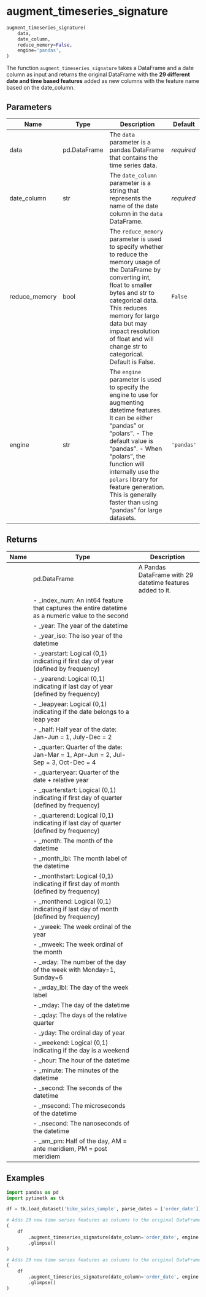 # augment_timeseries_signature { #pytimetk.augment_timeseries_signature }

```python
augment_timeseries_signature(
    data,
    date_column,
    reduce_memory=False,
    engine='pandas',
)
```

The function `augment_timeseries_signature` takes a DataFrame and a date
column as input and returns the original DataFrame with the **29 different
date and time based features** added as new columns with the feature name
based on the date_column.

## Parameters {.doc-section .doc-section-parameters}

| Name          | Type         | Description                                                                                                                                                                                                                                                                                                                                 | Default    |
|---------------|--------------|---------------------------------------------------------------------------------------------------------------------------------------------------------------------------------------------------------------------------------------------------------------------------------------------------------------------------------------------|------------|
| data          | pd.DataFrame | The `data` parameter is a pandas DataFrame that contains the time series data.                                                                                                                                                                                                                                                              | _required_ |
| date_column   | str          | The `date_column` parameter is a string that represents the name of the date column in the `data` DataFrame.                                                                                                                                                                                                                                | _required_ |
| reduce_memory | bool         | The `reduce_memory` parameter is used to specify whether to reduce the memory usage of the DataFrame by converting int, float to smaller bytes and str to categorical data. This reduces memory for large data but may impact resolution of float and will change str to categorical. Default is False.                                     | `False`    |
| engine        | str          | The `engine` parameter is used to specify the engine to use for augmenting datetime features. It can be either "pandas" or "polars".  - The default value is "pandas".  - When "polars", the function will internally use the `polars` library   for feature generation. This is generally faster than using "pandas"   for large datasets. | `'pandas'` |

## Returns {.doc-section .doc-section-returns}

| Name   | Type                                                                                              | Description                                               |
|--------|---------------------------------------------------------------------------------------------------|-----------------------------------------------------------|
|        | pd.DataFrame                                                                                      | A Pandas DataFrame with 29 datetime features added to it. |
|        | - _index_num: An int64 feature that captures the entire datetime as a numeric value to the second |                                                           |
|        | - _year: The year of the datetime                                                                 |                                                           |
|        | - _year_iso: The iso year of the datetime                                                         |                                                           |
|        | - _yearstart: Logical (0,1) indicating if first day of year (defined by frequency)                |                                                           |
|        | - _yearend: Logical (0,1) indicating if last day of year (defined by frequency)                   |                                                           |
|        | - _leapyear: Logical (0,1) indicating if the date belongs to a leap year                          |                                                           |
|        | - _half: Half year of the date: Jan-Jun = 1, July-Dec = 2                                         |                                                           |
|        | - _quarter: Quarter of the date: Jan-Mar = 1, Apr-Jun = 2, Jul-Sep = 3, Oct-Dec = 4               |                                                           |
|        | - _quarteryear: Quarter of the date + relative year                                               |                                                           |
|        | - _quarterstart: Logical (0,1) indicating if first day of quarter (defined by frequency)          |                                                           |
|        | - _quarterend: Logical (0,1) indicating if last day of quarter (defined by frequency)             |                                                           |
|        | - _month: The month of the datetime                                                               |                                                           |
|        | - _month_lbl: The month label of the datetime                                                     |                                                           |
|        | - _monthstart: Logical (0,1) indicating if first day of month (defined by frequency)              |                                                           |
|        | - _monthend: Logical (0,1) indicating if last day of month (defined by frequency)                 |                                                           |
|        | - _yweek: The week ordinal of the year                                                            |                                                           |
|        | - _mweek: The week ordinal of the month                                                           |                                                           |
|        | - _wday: The number of the day of the week with Monday=1, Sunday=6                                |                                                           |
|        | - _wday_lbl: The day of the week label                                                            |                                                           |
|        | - _mday: The day of the datetime                                                                  |                                                           |
|        | - _qday: The days of the relative quarter                                                         |                                                           |
|        | - _yday: The ordinal day of year                                                                  |                                                           |
|        | - _weekend: Logical (0,1) indicating if the day is a weekend                                      |                                                           |
|        | - _hour: The hour of the datetime                                                                 |                                                           |
|        | - _minute: The minutes of the datetime                                                            |                                                           |
|        | - _second: The seconds of the datetime                                                            |                                                           |
|        | - _msecond: The microseconds of the datetime                                                      |                                                           |
|        | - _nsecond: The nanoseconds of the datetime                                                       |                                                           |
|        | - _am_pm: Half of the day, AM = ante meridiem, PM = post meridiem                                 |                                                           |

## Examples {.doc-section .doc-section-examples}

```python
import pandas as pd
import pytimetk as tk

df = tk.load_dataset('bike_sales_sample', parse_dates = ['order_date'])
```

```python
# Adds 29 new time series features as columns to the original DataFrame (pandas engine)
(
    df
        .augment_timeseries_signature(date_column='order_date', engine ='pandas')
        .glimpse()
)
```

```python
# Adds 29 new time series features as columns to the original DataFrame (polars engine)
(
    df
        .augment_timeseries_signature(date_column='order_date', engine ='polars')
        .glimpse()
)
```